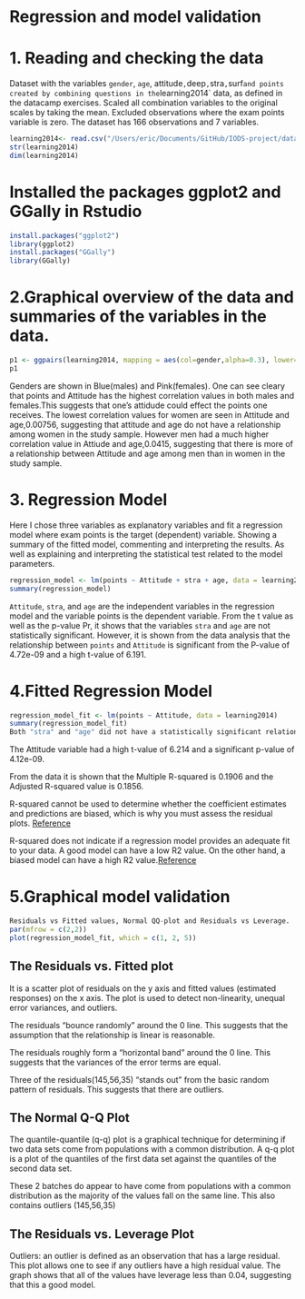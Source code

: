 # Regression and model validation


# 1. Reading and checking the data

Dataset with the variables `gender`, `age`, attitude`, `deep`, `stra`, `surf` and points created by combining questions in the `learning2014` data, as defined in the datacamp exercises. Scaled all combination variables to the original scales by taking the mean. Excluded observations where the exam points variable is zero. The dataset has 166 observations and 7 variables.
```r
learning2014<- read.csv("/Users/eric/Documents/GitHub/IODS-project/data/learning2014.csv")
str(learning2014)
dim(learning2014)
```


# Installed the packages ggplot2 and GGally in Rstudio
```r
install.packages("ggplot2")
library(ggplot2)
install.packages("GGally")
library(GGally)
```

# 2.Graphical overview of the data and summaries of the variables in the data.
```r
p1 <- ggpairs(learning2014, mapping = aes(col=gender,alpha=0.3), lower=list(combo = wrap("facethist", bins = 20)))
p1
```

Genders are shown in Blue(males) and Pink(females). One can see cleary that points and Attitude has the highest correlation values in both males and females.This suggests that one's attidude could effect the points one receives. The lowest correlation values for women are seen in Attitude and age,0.00756, suggesting that attitude and age do not have a relationship among women in the study sample. However men had a much higher correlation value in Attiude and age,0.0415, suggesting that there is more of a relationship between Attitude and age among men than in women in the study sample.

# 3. Regression Model

Here I chose three variables as explanatory variables and fit a regression model where exam points is the target (dependent) variable. Showing a summary of the fitted model, commenting and interpreting the results. As well as explaining and interpreting the statistical test related to the model parameters. 

```r
regression_model <- lm(points ~ Attitude + stra + age, data = learning2014)
summary(regression_model)
```

`Attitude`, `stra`, and `age` are the independent variables in the regression model and the variable points is the dependent variable. From the t value as well as the p-value Pr, it shows that the variables `stra` and `age` are not statistically significant. However, it is shown from the data analysis that the relationship between `points` and `Attitude` is significant from the P-value of 4.72e-09 and a high t-value of 6.191.


# 4.Fitted Regression Model
```r
regression_model_fit <- lm(points ~ Attitude, data = learning2014)
summary(regression_model_fit)
Both "stra" and "age" did not have a statistically significant relationship with the dependent variable, and in this model they were removed.
```

The Attitude variable had a high t-value of 6.214 and a significant p-value of 4.12e-09.

From the data it is shown that the Multiple R-squared is 0.1906 and the	Adjusted R-squared value is 0.1856. 

R-squared cannot be used to determine whether the coefficient estimates and predictions are biased, which is why you must assess the residual plots. [Reference](http://statisticsbyjim.com/regression/interpret-r-squared-regression/)

R-squared does not indicate if a regression model provides an adequate fit to your data. A good model can have a low R2 value. On the other hand, a biased model can have a high R2 value.[Reference](http://statisticsbyjim.com/regression/interpret-r-squared-regression/)


# 5.Graphical model validation
```r
Residuals vs Fitted values, Normal QQ-plot and Residuals vs Leverage.
par(mfrow = c(2,2))
plot(regression_model_fit, which = c(1, 2, 5))
```

## The Residuals vs. Fitted plot

It is a scatter plot of residuals on the y axis and fitted values (estimated responses) on the x axis. The plot is used to detect non-linearity, unequal error variances, and outliers.

The residuals "bounce randomly" around the 0 line. This suggests that the assumption that the relationship is linear is reasonable.

The residuals roughly form a "horizontal band" around the 0 line. This suggests that the variances of the error terms are equal.

Three of the residuals(145,56,35) "stands out" from the basic random pattern of residuals. This suggests that there are outliers.

## The Normal Q-Q Plot

The quantile-quantile (q-q) plot is a graphical technique for determining if two data sets come from populations with a common distribution. A q-q plot is a plot of the quantiles of the first data set against the quantiles of the second data set.

These 2 batches do appear to have come from populations with a common distribution as the majority of the values fall on the same line. This also contains outliers (145,56,35)

## The Residuals vs. Leverage Plot

Outliers: an outlier is defined as an observation that has a large residual. This plot allows one to see if any outliers have a high residual value. The graph shows that all of the values have leverage less than 0.04, suggesting that this a good model.
